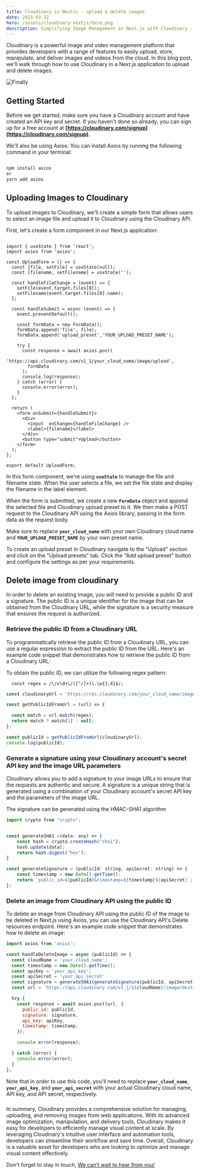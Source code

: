 ```yaml
---
title: Cloudinary in NextJs - upload & delete images
date: 2023-03-22
hero: /assets/cloudinary-nextjs/hero.png
description: Simplifying Image Management in Next.js with Cloudinary - Uploading and deleting Images.
---
```


Cloudinary is a powerful image and video management platform that provides developers with a range of features to easily upload, store, manipulate, and deliver images and videos from the cloud. In this blog post, we'll walk through how to use Cloudinary in a Next.js application to upload and delete images.


<div className="Image__Small">
  <img
    src="/assets/cloudinary-nextjs/UploadImage.gif"
    alt="Finally"
  />
</div>

## **Getting Started**

Before we get started, make sure you have a Cloudinary account and have created an API key and secret. If you haven't done so already, you can sign up for a free account at **[https://cloudinary.com/signup](https://cloudinary.com/signup)**.

We'll also be using Axios. You can install Axios by running the following command in your terminal:

```bash

npm install axios
or
yarn add axios

```

## **Uploading Images to Cloudinary**

To upload images to Cloudinary, we'll create a simple form that allows users to select an image file and upload it to Cloudinary using the Cloudinary API.

First, let's create a form component in our Next.js application:

```tsx

import { useState } from 'react';
import axios from 'axios';

const UploadForm = () => {
  const [file, setFile] = useState(null);
  const [filename, setFilename] = useState('');

  const handleFileChange = (event) => {
    setFile(event.target.files[0]);
    setFilename(event.target.files[0].name);
  };

  const handleSubmit = async (event) => {
    event.preventDefault();

    const formData = new FormData();
    formData.append('file', file);
    formData.append('upload_preset','YOUR_UPLOAD_PRESET_NAME');

    try {
      const response = await axios.post(
        'https://api.cloudinary.com/v1_1/your_cloud_name/image/upload',
        formData
      );
      console.log(response);
    } catch (error) {
      console.error(error);
    }
  };

  return (
    <form onSubmit={handleSubmit}>
      <div>
        <input  onChange={handleFileChange} />
        <label>{filename}</label>
      </div>
      <button type="submit">Upload</button>
    </form>
  );
};

export default UploadForm;

```

In this form component, we're using **`useState`** to manage the file and filename state. When the user selects a file, we set the file state and display the filename in the label element.

When the form is submitted, we create a new **`FormData`** object and append the selected file and Cloudinary upload preset to it. We then make a POST request to the Cloudinary API using the Axios library, passing in the form data as the request body.

Make sure to replace **`your_cloud_name`** with your own Cloudinary cloud name and **`YOUR_UPLOAD_PRESET_NAME`** by your own preset name.

To create an upload preset in Cloudinary navigate to the "Upload" section and click on the "Upload presets" tab. Click the "Add upload preset" button and configure the settings as per your requirements.

## **Delete image from cloudinary**

In order to delete an existing image, you will need to provide a public ID and a signature. The public ID is a unique identifier for the image that can be obtained from the Cloudinary URL, while the signature is a security measure that ensures the request is authorized.

### Retrieve the public ID from a Cloudinary URL

To programmatically retrieve the public ID from a Cloudinary URL, you can use a regular expression to extract the public ID from the URL. Here's an example code snippet that demonstrates how to retrieve the public ID from a Cloudinary URL:


To obtain the public ID, we can utilize the following regex pattern:

```
  const regex = /\/v\d+\/([^/]+)\.\w{3,4}$/;
```

```jsx
const cloudinaryUrl = 'https://res.cloudinary.com/your_cloud_name/image/upload/v1234567890/public_id.jpg';

const getPublicIdFromUrl = (url) => {

  const match = url.match(regex);
  return match ? match[1] : null;
};

const publicId = getPublicIdFromUrl(cloudinaryUrl);
console.log(publicId);

```

### Generate a signature using your Cloudinary account's secret API key and the image URL parameters

Cloudinary allows you to add a signature to your image URLs to ensure that the requests are authentic and secure. A signature is a unique string that is generated using a combination of your Cloudinary account's secret API key and the parameters of the image URL.

The signature can be generated using the HMAC-SHA1 algorithm

```jsx
import crypto from "crypto";


const generateSHA1 =(data: any) => {
    const hash = crypto.createHash("sha1");
    hash.update(data);
    return hash.digest("hex");
}

const generateSignature = (publicId: string, apiSecret: string) => {
	const timestamp = new Date().getTime();
	return `public_id=${publicId}&timestamp=${timestamp}${apiSecret}`;
};
```

### **Delete an image from Cloudinary API using the public ID**


To delete an image from Cloudinary API using the public ID of the image to be deleted in Next.js using Axios, you can use the Cloudinary API's Delete resources endpoint. Here's an example code snippet that demonstrates how to delete an image:

```jsx
import axios from 'axios';

const handleDeleteImage = async (publicId) => {
  const cloudName = 'your_cloud_name';
  const timestamp = new Date().getTime();
  const apiKey = 'your_api_key';
  const apiSecret = 'your_api_secret'
  const signature = generateSHA1(generateSignature(publicId, apiSecret));
  const url = `https://api.cloudinary.com/v1_1/${cloudName}/image/destroy`;

  try {
    const response = await axios.post(url, {
      public_id: publicId,
      signature: signature,
      api_key: apiKey,
      timestamp: timestamp,
    });

    console.error(response);

  } catch (error) {
    console.error(error);
  }
};

```

Note that in order to use this code, you'll need to replace **`your_cloud_name`**, **`your_api_key`**, and **`your_api_secret`** with your actual Cloudinary cloud name, API key, and API secret, respectively.


###
In summary, Cloudinary provides a comprehensive solution for managing, uploading, and removing images from web applications. With its advanced image optimization, manipulation, and delivery tools, Cloudinary makes it easy for developers to efficiently manage visual content at scale. By leveraging Cloudinary's intuitive user interface and automation tools, developers can streamline their workflow and save time. Overall, Cloudinary is a valuable asset for developers who are looking to optimize and manage visual content effectively.


Don't forget to stay in touch, [We can't wait to hear from you!](https://www.obytes.com/contact)

